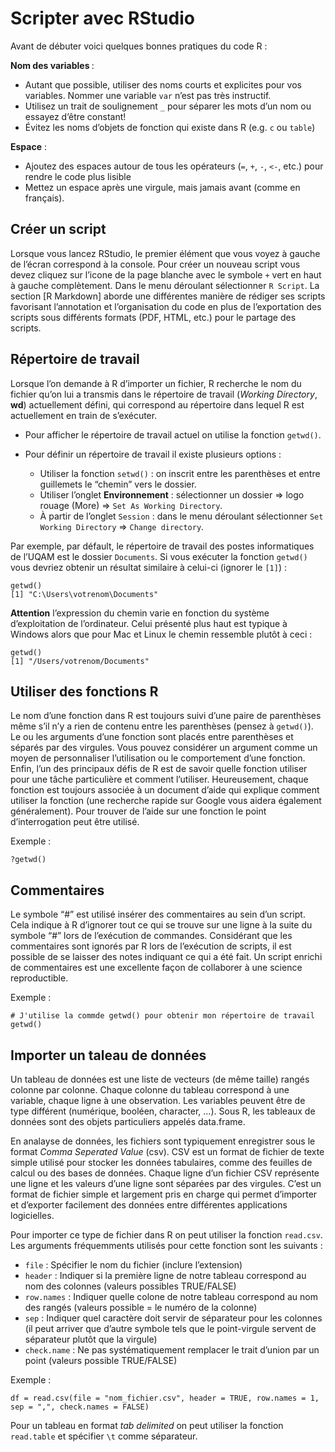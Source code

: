 
# Scripter avec RStudio

Avant de débuter voici quelques bonnes pratiques du code R : 

**Nom des variables **:

- Autant que possible, utiliser des noms courts et explicites pour vos variables. Nommer une variable `var` n’est pas très instructif.
- Utilisez un trait de soulignement `_` pour séparer les mots d’un nom ou essayez d’être constant!
- Évitez les noms d’objets de fonction qui existe dans R (e.g. `c` ou `table`)

**Espace** :

- Ajoutez des espaces autour de tous les opérateurs (`=`, `+`, `-`, `<-`, etc.) pour rendre le code plus lisible
- Mettez un espace après une virgule, mais jamais avant (comme en français).


## Créer un script 

Lorsque vous lancez RStudio, le premier élément que vous voyez à gauche de l’écran correspond à la console. Pour créer un nouveau script vous devez cliquez sur l'icone de la page blanche avec le symbole `+` vert en haut à gauche complètement. Dans le menu déroulant sélectionner `R Script`. La section [R Markdown] aborde une différentes manière de rédiger ses scripts favorisant l'annotation et l'organisation du code en plus de l'exportation des scripts sous différents formats (PDF, HTML, etc.) pour le partage des scripts.

## Répertoire de travail

Lorsque l'on demande à R d'importer un fichier, R recherche le nom du fichier qu’on lui a transmis dans le répertoire de travail (*Working Directory*, **wd**) actuellement défini, qui correspond au répertoire dans lequel R est actuellement en train de s’exécuter. 

- Pour afficher le répertoire de travail actuel on utilise la fonction `getwd()`.  
- Pour définir un répertoire de travail il existe plusieurs options : 

    - Utiliser la fonction `setwd()` : on inscrit entre les parenthèses et entre  guillemets le "chemin" vers le dossier.
    - Utiliser l'onglet **Environnement** : sélectionner un dossier ⇒ logo rouage (More) ⇒ `Set As Working Directory`.
    - À partir de l'onglet `Session` : dans le menu déroulant sélectionner `Set Working Directory` ⇒ `Change directory`.

Par exemple, par défault, le répertoire de travail des postes informatiques de l'UQAM est le dossier `Documents`. Si vous exécuter la fonction `getwd()` vous devriez obtenir un résultat similaire à celui-ci (ignorer le `[1]`) : 

```
getwd()
[1] "C:\Users\votrenom\Documents"
```
**Attention** l'expression du chemin varie en fonction du système d'exploitation de l'ordinateur. Celui présenté plus haut est typique à Windows alors que pour Mac et Linux le chemin ressemble plutôt à ceci : 

```
getwd()
[1] "/Users/votrenom/Documents"
```

## Utiliser des fonctions R 

Le nom d'une fonction dans R est toujours suivi d'une paire de parenthèses même s'il n'y a rien de contenu entre les parenthèses (pensez à `getwd()`). Le ou les arguments d’une fonction sont placés entre parenthèses et séparés par des virgules. Vous pouvez considérer un argument comme un moyen de personnaliser l’utilisation ou le comportement d’une fonction. Enfin, l’un des principaux défis de R est de savoir quelle fonction utiliser pour une tâche particulière et comment l’utiliser. Heureusement, chaque fonction est toujours associée à un document d'aide qui explique comment utiliser la fonction (une recherche rapide sur Google vous aidera également généralement). Pour trouver de l’aide sur une fonction le point d’interrogation peut être utilisé. 

Exemple  : 

```
?getwd()
```


## Commentaires 

Le symbole "#" est utilisé insérer des commentaires au sein d’un script. Cela indique à R d’ignorer tout ce qui se trouve sur une ligne à la suite du symbole "#" lors de l’exécution de commandes. Considérant que les commentaires sont ignorés par R lors de l’exécution de scripts, il est possible de se laisser des notes indiquant ce qui a été fait. Un script enrichi de commentaires est une excellente façon de collaborer à une science reproductible. 

Exemple : 

```
# J'utilise la commde getwd() pour obtenir mon répertoire de travail 
getwd()
```

## Importer un taleau de données 

Un tableau de données est une liste de vecteurs (de même taille) rangés colonne par colonne. Chaque colonne du tableau correspond à une variable, chaque ligne à une observation. Les variables peuvent être de type différent (numérique, booléen, character, ...). Sous R, les tableaux de données sont des objets particuliers appelés data.frame.

En analayse de données, les fichiers sont typiquement enregistrer sous le format *Comma Seperated Value* (csv). CSV est un format de fichier de texte simple utilisé pour stocker les données tabulaires, comme des feuilles de calcul ou des bases de données. Chaque ligne d’un fichier CSV représente une ligne et les valeurs d’une ligne sont séparées par des virgules. C’est un format de fichier simple et largement pris en charge qui permet d’importer et d’exporter facilement des données entre différentes applications logicielles.

Pour importer ce type de fichier dans R on peut utiliser la fonction `read.csv`. Les arguments fréquemments utilisés pour cette fonction sont les suivants : 

- `file` : Spécifier le nom du fichier (inclure l'extension)
- `header` : Indiquer si la première ligne de notre tableau correspond au nom des colonnes (valeurs possibles TRUE/FALSE)
- `row.names` : Indiquer quelle colone de notre tableau correspond au nom des rangés (valeurs possible = le numéro de la colonne)
- `sep` : Indiquer quel caractère doit servir de séparateur pour les colonnes (il peut arriver que d'autre symbole tels que le point-virgule servent de séparateur plutôt que la virgule)
- `check.name` : Ne pas systématiquement remplacer le trait d'union par un point (valeurs possible TRUE/FALSE)

Exemple : 

```
df = read.csv(file = "nom_fichier.csv", header = TRUE, row.names = 1, sep = ",", check.names = FALSE)  
```

Pour un tableau en format *tab delimited* on peut utiliser la fonction `read.table` et spécifier `\t` comme séparateur. 

